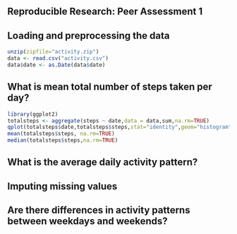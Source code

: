 
Reproducible Research: Peer Assessment 1
---


## Loading and preprocessing the data

```r
unzip(zipfile="activity.zip")
data <- read.csv("activity.csv")
data$date <- as.Date(data$date)
```

## What is mean total number of steps taken per day?

```r
library(ggplot2)
totalsteps <- aggregate(steps ~ date,data = data,sum,na.rm=TRUE)
qplot(totalsteps$date,totalsteps$steps,stat="identity",geom="histogram", xlab = "Total number of steps taken per day")
mean(totalsteps$steps, na.rm=TRUE)
median(totalsteps$steps,na.rm=TRUE)
```

## What is the average daily activity pattern?



## Imputing missing values



## Are there differences in activity patterns between weekdays and weekends?

